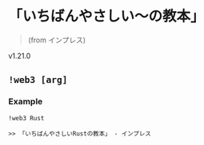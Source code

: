 # 「いちばんやさしい〜の教本」

> (from インプレス)

<span class="badge badge--success">v1.21.0</span>

## `!web3 [arg]`

### Example

`!web3 Rust`

```
>> 「いちばんやさしいRustの教本」 - インプレス
```
